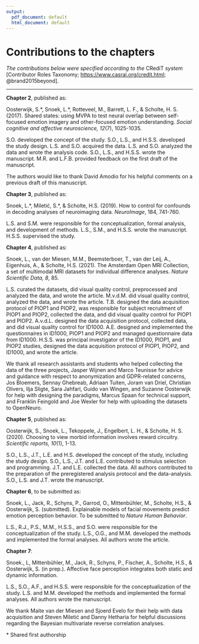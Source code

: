 ```yaml
---
output:
  pdf_document: default
  html_document: default
---
```

# Contributions to the chapters {-}
\chaptermark{Contributions to chapters}
\setlength{\parindent}{0pt}
\small

_The contributions below were specified according to the_ CRediT _system_ [Contributor Roles Taxonomy; <https://www.casrai.org/credit.html>; @brand2015beyond].

---

**Chapter 2**, published as:
\vspace{2mm}

Oosterwijk, S.\*, Snoek, L.\*, Rotteveel, M., Barrett, L. F., & Scholte, H. S. (2017). Shared states: using MVPA to test neural overlap between self-focused emotion imagery and other-focused emotion understanding. *Social cognitive and affective neuroscience, 12*(7), 1025-1035.

\vspace{2mm}
S.O. developed the concept of the study. S.O., L.S., and H.S.S. developed the study design. L.S. and S.O. acquired the data. L.S. and S.O. analyzed the data and wrote the analysis code. S.O., L.S., and H.S.S. wrote the manuscript. M.R. and L.F.B. provided feedback on the first draft of the manuscript.

\vspace{2mm}
The authors would like to thank David Amodio for his helpful comments on a previous draft of this manuscript. 

\vspace{3mm}

**Chapter 3**, published as:

\vspace{2mm}
Snoek, L.\*, Miletić, S.\*, & Scholte, H.S. (2019). How to control for confounds in decoding analyses of neuroimaging data. _NeuroImage_, 184, 741-760.

\vspace{2mm}
L.S. and S.M. were responsible for the conceptualization, formal analysis, and development of methods. L.S., S.M., and H.S.S. wrote the manuscript. H.S.S. supervised the study.

\vspace{3mm}

**Chapter 4**, published as:

\vspace{2mm}
Snoek, L., van der Miesen, M.M., Beemsterboer, T., van der Leij, A., Eigenhuis, A., & Scholte, H.S. (2021). The Amsterdam Open MRI Collection, a set of multimodal MRI datasets for individual difference analyses. _Nature Scientific Data, 8_, 85.

\vspace{2mm}
L.S. curated the datasets, did visual quality control, preprocessed and analyzed the data, and wrote the article. M.v.d.M. did visual quality control, analyzed the data, and wrote the article. T.B. designed the data acquisition protocol of PIOP1 and PIOP2, was responsible for subject recruitment of PIOP1 and PIOP2, collected the data, and did visual quality control for PIOP1 and PIOP2. A.v.d.L. designed the data acquisition protocol, collected data, and did visual quality control for ID1000. A.E. designed and implemented the questionnaires in ID1000, PIOP1 and PIOP2 and managed questionnaire data from ID1000. H.S.S. was principal investigator of the ID1000, PIOP1, and PIOP2 studies, designed the data acquisition protocol of PIOP1, PIOP2, and ID1000, and wrote the article.

\vspace{2mm}
We thank all research assistants and students who helped collecting the data of the three projects, Jasper Wijnen and Marco Teunisse for advice and guidance with respect to anonymization and GDPR-related concerns, Jos Bloemers, Sennay Ghebreab, Adriaan Tuiten, Joram van Driel, Christian Olivers, Ilja Sligte, Sara Jahfari, Guido van Wingen, and Suzanne Oosterwijk for help with designing the paradigms, Marcus Spaan for technical support, and Franklin Feingold and Joe Wexler for help with uploading the datasets to OpenNeuro.

\vspace{3mm}

**Chapter 5**, published as:

\vspace{2mm}
Oosterwijk, S., Snoek, L., Tekoppele, J., Engelbert, L. H., & Scholte, H. S. (2020). Choosing to view morbid information involves reward circuitry. *Scientific reports, 10*(1), 1-13.

\vspace{2mm}
S.O., L.S., J.T., L.E. and H.S. developed the concept of the study, including the study design. S.O., L.S., J.T. and L.E. contributed to stimulus selection and programming. J.T. and L.E. collected the data. All authors contributed to the preparation of the preregistered analysis protocol and the data-analysis. S.O., L.S. and J.T. wrote the manuscript.

\vspace{3mm}

**Chapter 6**, to be submitted as:

\vspace{2mm}
Snoek, L., Jack, R., Schyns, P., Garrod, O., Mittenbühler, M., Scholte, H.S., & Oosterwijk, S. (submitted). Explainable models of facial movements predict emotion perception behavior. To be submitted to *Nature Human Behavior*.

\vspace{2mm}
L.S., R.J., P.S., M.M., H.S.S., and S.O. were responsible for the conceptualization of the study. L.S., O.G., and M.M. developed the methods and implemented the formal analyses. All authors wrote the article.

\vspace{3mm}

**Chapter 7**:

\vspace{2mm}
Snoek., L, Mittenbühler, M., Jack, R., Schyns, P., Fischer, A., Scholte, H.S., & Oosterwijk, S. (in prep.). Affective face perception integrates both static and dynamic information.

\vspace{2mm}
L.S., S.O., A.F., and H.S.S. were responsible for the conceptualization of the study. L.S. and M.M. developed the methods and implemented the formal analyses. All authors wrote the manuscript.

\vspace{2mm}
We thank Maite van der Miesen and Sjoerd Evelo for their help with data acquisition and Steven Miletić and Danny Hetharia for helpful discussions regarding the Bayesian multivariate reverse correlation analyses.

\vspace{3mm}

\* Shared first authorship

